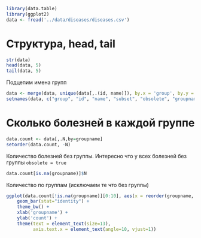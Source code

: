 ```r
library(data.table)
library(ggplot2)
data <- fread('../data/diseases/diseases.csv')
```

# Структура, head, tail
```r
str(data)
head(data, 5)
tail(data, 5)
```

Подцепим имена групп
```r
data <- merge(data, unique(data[,.(id, name)]), by.x = 'group', by.y = 'id', all.x = TRUE)
setnames(data, c("group", "id", "name", "subset", "obsolete", "groupname"))
```

# Сколько болезней в каждой группе
```r
data.count <- data[,.N,by=groupname]
setorder(data.count, -N)
```

Количество болезней без группы. Интересно что у всех болезней без группы `obsolete = true`
```r
data.count[is.na(groupname)]$N
```

Количество по группам (исключаем те что без группы)
```r
ggplot(data.count[!is.na(groupname)][0:10], aes(x = reorder(groupname, -N), y = N)) + 
    geom_bar(stat="identity") + 
    theme_bw() + 
    xlab('groupname') + 
    ylab('count') + 
    theme(text = element_text(size=13), 
          axis.text.x = element_text(angle=10, vjust=1))
```



